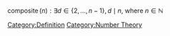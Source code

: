 <math display="block">\operatorname{composite}(n):  \exists d \in \left\{ 2, \ldots, n-1 \right\}, d \mid n   \text{, where } n \in \mathbb{N}</math>
[[Category:Definition]]
[[Category:Number Theory]]